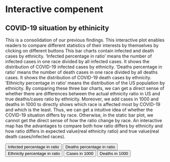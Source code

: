 # Interactive compenent

## COVID-19 situation by ethinicity 

This is a consolidation of our previous findings. This interactive plot enables readers to compare different statistics of their interests by themselves by clicking on different buttons
This bar charts contain infected and death cases by ethnicity. 'Infected percentage in ratio' means the number of infected cases in one race divided by all infected cases. It shows the distribution of COVID-19 infected cases by ethnicity. 'Deaths percentage in ratio' means the number of death cases in one race divided by all deaths cases. It shows the distribution of COVID-19 death cases by ethnicity. 'Ethnicity percentage in ratio' means the distribution of the US population by ethnicity.
By comparing these three bar charts, we can get a direct sense of whether there are differences between the actual ethnicity ratio in US and true deaths/cases ratio by ethnicity. Moreover, we add cases in 1000 and deaths in 1000 to directly shows which race is affected most by COVID-19 and which is the least.  Thus, we can get a intuitive idea of whether the COVID-19 situation differs by race. Otherwise, in the static bar plot, we cannot get the direct sense of how the ratio change by race. An interactive map has the advantages to compare both how ratio differs by ethnicity and how ratio differs in expected value(real ethnicity ratio) and true value(real death cases/infected races).


<script src="https://d3js.org/d3.v6.min.js"></script>


<!-- Add 3 buttons -->
<button onclick="update(data1)">Infected percentage in ratio</button>
<button onclick="update(data2)">Deaths percentage in ratio</button>
<button onclick="update(data3)">Ethnicity percentage in ratio</button>
<button onclick="update(data4)">Cases in 1000</button>
<button onclick="update(data5)">Deaths in 1000</button>




<!-- Create a div where the graph will take place -->
<div id="my_dataviz"></div>


<script>

// create 2 data_set
var data1 = [
   {group: "White", value: 58},
   {group: "Hispanic", value: 24.1},
   {group: "Black", value: 13.0},
   {group: "Asian", value: 3.1},
   {group: "AIAN", value: 1.2},
   {group: "Multiracial", value: 0.9},
   {group: "NHPI", value: 0.31}
  
];

var data2 = [
   {group: "White", value: 61},
   {group: "Hispanic", value: 18.8},
   {group: "Black", value: 15.1},
   {group: "Asian", value: 3.5},
   {group: "AIAN", value: 1},
   {group: "Multiracial", value: 0.4},
   {group: "NHPI", value: 0.2}
  
];

var data3 = [
   {group: "White", value: 61.2},
   {group: "Hispanic", value: 15.3},
   {group: "Black", value: 13.4},
   {group: "Asian", value: 5.9},
   {group: "AIAN", value: 1.3},
   {group: "Multiracial", value: 2.7},
   {group: "NHPI", value: 0.2}
];

var data4 = [
   {group: "White", value: 52.4},
   {group: "Hispanic", value: 87.7},
   {group: "Black", value: 53.9},
   {group: "Asian", value: 5.9},
   {group: "AIAN", value: 28.9},
   {group: "Multiracial", value: 18.5},
   {group: "NHPI", value: 76.1}
];

var data5 = [
   {group: "White", value: 1.5},
   {group: "Hispanic", value: 1.8},
   {group: "Black", value: 1.6},
   {group: "Asian", value: 0.9},
   {group: "AIAN", value: 1.1},
   {group: "Multiracial", value: 0.2},
   {group: "NHPI", value: 1.2}
];

// set the dimensions and margins of the graph
var margin = {top: 20, right: 3, bottom: 20, left: 60},
    width = 460 - margin.left - margin.right,
    height = 400 - margin.top - margin.bottom;

// append the svg object to the body of the page
var svg = d3.select("#my_dataviz")
  .append("svg")
    .attr("width", width + margin.left + margin.right)
    .attr("height", height + margin.top + margin.bottom)
  .append("g")
    .attr("transform",
          "translate(" + margin.left + "," + margin.top + ")");

// X axis
var x = d3.scaleBand()
  .range([ 0, width ])
  .domain(data1.map(function(d) { return d.group; }))
  .padding(0.2);
svg.append("g")
  .attr("transform", "translate(0," + height + ")")
  .call(d3.axisBottom(x))

// Add Y axis
var y = d3.scaleLinear()
  .domain([0, 100])
  .range([ height, 0]);
svg.append("g")
  .attr("class", "myYaxis")
  .call(d3.axisLeft(y));

// A function that create / update the plot for a given variable:
function update(data) {

  var u = svg.selectAll("rect")
    .data(data)

  u
    .enter()
    .append("rect")
    .merge(u)
    .transition()
    .duration(1000)
      .attr("x", function(d) { return x(d.group); })
      .attr("y", function(d) { return y(d.value); })
      .attr("width", x.bandwidth())
      .attr("height", function(d) { return height - y(d.value); })
      .attr("fill", "#69b3b2")
}

// Initialize the plot with the first dataset
update(data1)

</script>
